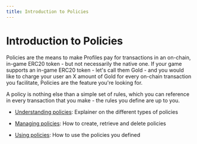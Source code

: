 ```yaml
---
title: Introduction to Policies
---
```


# Introduction to Policies

Policies are the means to make Profiles pay for transactions in an on-chain, in-game ERC20 token - but not necessarily the native one. If your game supports an in-game ERC20 token - let's call them Gold - and you would like to charge your user an X amount of Gold for every on-chain transaction you facilitate, Policies are the feature you're looking for.

A policy is nothing else than a simple set of rules, which you can reference in every transaction that you make - the rules you define are up to you.

- [Understanding policies](/sdk/policies/understanding-policies): Explainer on the different types of policies

- [Managing policies](/sdk/policies/managing-policies): How to create, retrieve and delete policies

- [Using policies](/sdk/policies/using-policies): How to use the policies you defined
